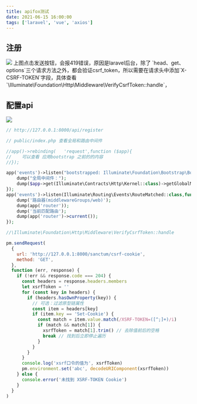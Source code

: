 ```yaml
---
title: apifox测试
date: 2021-06-15 16:00:00
tags: ['laravel', 'vue', 'axios']
---
```


## 注册

<Image src="/vue_and_laravel/2.png" width={600} height={400} />
上图点击发送按钮，会报419错误，原因是laravel后台，除了 `head、get、options`三个请求方法之外，都会验证csrf_token，所以需要在请求头中添加`X-CSRF-TOKEN`字段，具体查看`\Illuminate\Foundation\Http\Middleware\VerifyCsrfToken::handle`，

## 配置api

<Image src="/vue_and_laravel/3.png" width={600} height={400} />

```php filename="public/index.php" switcher
// http://127.0.0.1:8000/api/register

// public/index.php 查看全局和路由中间件

//app()->rebinding(   'request',function ($app){
//    可以查看 应用bootstrap 之前的的内容
//});

app('events')->listen("bootstrapped: Illuminate\Foundation\Bootstrap\BootProviders",function($app){
    dump("全局中间件：");
    dump($app->get(Illuminate\Contracts\Http\Kernel::class)->getGlobalMiddleware());
});
app('events')->listen(Illuminate\Routing\Events\RouteMatched::class,function($event){
    dump('路由器(middlewareGroups/web)');
    dump(app('router'));
    dump('当前匹配路由');
    dump(app('router')->current());
});

//\Illuminate\Foundation\Http\Middleware\VerifyCsrfToken::handle
```

```js filename="apifox中前置操作" switcher
pm.sendRequest(
  {
    url: 'http://127.0.0.1:8000/sanctum/csrf-cookie',
    method: 'GET',
  },
  function (err, response) {
    if (!err && response.code === 204) {
      const headers = response.headers.members
      let xsrfToken = ''
      for (const key in headers) {
        if (headers.hasOwnProperty(key)) {
          // 可选：过滤原型链属性
          const item = headers[key]
          if (item.key == 'Set-Cookie') {
            const match = item.value.match(/XSRF-TOKEN=([^;]+)/i)
            if (match && match[1]) {
              xsrfToken = match[1].trim() // 去除值前后的空格
              break // 找到后立即停止遍历
            }
          }
        }
      }
      console.log('xsrf口令的值为', xsrfToken)
      pm.environment.set('abc', decodeURIComponent(xsrfToken))
    } else {
      console.error('未找到 XSRF-TOKEN Cookie')
    }
  }
)
```
